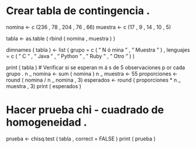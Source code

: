# Crear tabla de contingencia .
nomina <- c (236 , 78 , 204 , 76 , 66)
 muestra <- c (17 , 9 , 14 , 10 , 5)




tabla <- as.table ( rbind ( nomina , muestra ) )

dimnames ( tabla ) <- list ( grupo = c ( " N ó mina " , " Muestra " ) ,
lenguajes = c ( " C " , " Java " , " Python " , " Ruby " , " Otro " ) )

print ( tabla )
# Verificar si se esperan m á s de 5 observaciones p or cada grupo .
n _ nomina <- sum ( nomina )
 n _ muestra <- 55
 proporciones <- round ( nomina / n _ nomina , 3)
 esperados <- round ( proporciones * n _ muestra , 3)
 print ( esperados )

# Hacer prueba chi - cuadrado de homogeneidad .
prueba <- chisq.test ( tabla , correct = FALSE )
print ( prueba )